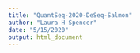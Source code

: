 ```yaml
---
title: "QuantSeq-2020-DeSeq-Salmon"
author: "Laura H Spencer"
date: "5/15/2020"
output: html_document
---
```


